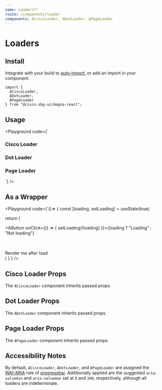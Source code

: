 ```yaml
---
name: Loaders**
route: /components/loader
components: ACiscoLoader, ADotLoader, APageLoader
---
```


# Loaders

## Install

Integrate with your build to [auto-import](/#integrating), or add an import in your component:

```
import {
  ACiscoLoader,
  ADotLoader,
  APageLoader
} from "@cisco-sbg-ui/magna-react";
```

## Usage

<Playground
  code={`<div>
  <h3>Cisco Loader</h3>
  <ACiscoLoader className="mx-auto" />
  <ADivider />
  <h3>Dot Loader</h3>
  <ADotLoader className="mx-auto" />
  <ADivider />
  <h3>Page Loader</h3>
  <APageLoader size="small" center />
</div>
`}
/>

## As a Wrapper

<Playground
  code={`()=> {
      const [loading, setLoading] = useState(true)

return (<div>

<AButton onClick={() => {
  setLoading(!loading)
}}>{loading ? "Loading" : "Not loading"}</AButton>
<br />
<br />
<br />
  <APageLoader size="small" loading={loading} center>
  <div>Render me after load</div>
  </APageLoader>
</div>)
  }`}
/>

## Cisco Loader Props

The `ACiscoLoader` component inherits passed props.

<Props of="ACiscoLoader" />

## Dot Loader Props

The `ADotLoader` component inherits passed props.

<Props of="ADotLoader" />

## Page Loader Props

The `APageLoader` component inherits passed props.

<Props of="APageLoader" />

## Accessibility Notes

By default, `ACiscoLoader`, `ADotLoader`, and `APageLoader` are assigned the [WAI-ARIA](https://www.w3.org/WAI/standards-guidelines/aria/) role of [progressbar](https://www.w3.org/TR/wai-aria/#progressbar).
Additionally applied are the suggested `aria-valuemin` and `aria-valuemax` set at `0` and `100`, respectively, although all loaders are indeterminate.
